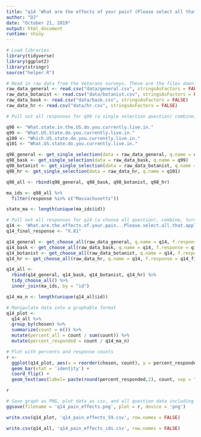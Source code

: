 ```yaml
---
title: "q14 'What are the effects of your pain? (Please select all that apply)' (MA Veterans)"
author: "DJ"
date: "October 21, 2019"
output: html_document
runtime: shiny
---
```


```r
# Load libraries
library(tidyverse)
library(ggplot2)
library(stringr)
source("helper.R")
```

```r
# Read in raw data from the Veterans surveys. These are the files downloaded from survey monkey saved as a .csv
raw_data_general <- read.csv("data/general.csv", stringsAsFactors = FALSE)
raw_data_botanist <- read.csv("data/botanist.csv", stringsAsFactors = FALSE)
raw_data_bask <- read.csv("data/bask.csv", stringsAsFactors = FALSE)
raw_data_hr <- read.csv("data/hr.csv", stringsAsFactors = FALSE)
```

```r
# Pull out all responses for q98 (a single selection question) combine, then determine 'question n' (subsequent q are labeled for convenience, do not respond to survey q#)

q98 <- "What.state.in.the.US.do.you.currently.live.in."
q99 <- "What.US.State.do.you.currently.live.in."
q100 <- "Which.US.state.do.you.currently.live.in."
q101 <- "What.US.state.do.you.currently.live.in."

q98_general <- get_single_selection(data = raw_data_general, q.name = q98)
q98_bask <- get_single_selection(data = raw_data_bask, q.name = q99)
q98_botanist <- get_single_selection(data = raw_data_botanist, q.name = q100)
q98_hr <- get_single_selection(data = raw_data_hr, q.name = q101)

q98_all <- rbind(q98_general, q98_bask, q98_botanist, q98_hr)

ma_ids <- q98_all %>% 
  filter(response %in% c("Massachusetts"))

state_ma <- length(unique(ma_ids$id))
```

```r
# Pull out all responses for q14 (a choose all question), combine, turn into a tidy data format for further processing then determine 'question n'
q14 <- 'What.are.the.effects.of.your.pain...Please.select.all.that.apply.'
q14_final_response <- "X.81"

q14_general <- get_choose_all(raw_data_general, q.name = q14, f.response = q14_final_response)
q14_bask <- get_choose_all(raw_data_bask, q.name = q14, f.response = q14_final_response)
q14_botanist <- get_choose_all(raw_data_botanist, q.name = q14, f.response = q14_final_response)
q14_hr <- get_choose_all(raw_data_hr, q.name = q14, f.response = q14_final_response)

q14_all <- 
  rbind(q14_general, q14_bask, q14_botanist, q14_hr) %>%
  tidy_choose_all() %>%
  inner_join(ma_ids, by = "id")

q14_ma_n <- length(unique(q14_all$id))
```

```r
# Manipulate data into a graphable format
q14_plot <-
  q14_all %>%
  group_by(chosen) %>%
  summarize(count = n()) %>%
  mutate(percent_all = count / sum(count)) %>%
  mutate(percent_responded = count / q14_ma_n)
```

```r
# Plot with percents and response counts
r <- 
  ggplot(q14_plot, aes(x = reorder(chosen, count), y = percent_responded)) +
  geom_bar(stat = 'identity') +
  coord_flip() +
  geom_text(aes(label= paste(round(percent_responded,2), count, sep = "***")))

r
```

```r
# Save graph as PNG, plot data as csv, and all question data including response IDs as csv (save question n and N at end of plot file as "_x.x")
ggsave(filename = 'q14_pain_effects.png', plot = r, device = 'png')

write.csv(q14_plot, 'q14_pain_effects_59.csv', row.names = FALSE)

write.csv(q14_all, 'q14_pain_effects_ids.csv', row.names = FALSE)
```